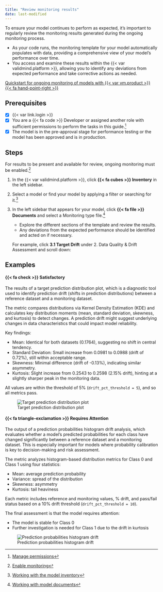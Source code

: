 ```yaml
---
title: "Review monitoring results"
date: last-modified
---
```


To ensure your model continues to perform as expected, it's important to regularly review the monitoring results generated during the ongoing monitoring process. 

- As your code runs, the monitoring template for your model automatically populates with data, providing a comprehensive view of your model's performance over time. 
- You access and examine these results within the {{< var validmind.platform >}}, allowing you to identify any deviations from expected performance and take corrective actions as needed.


::: {.callout title="To try out monitoring, check out the code sample for ongoing monitoring of models."}
[Quickstart for ongoing monitoring of models with {{< var vm.product >}} {{< fa hand-point-right >}}](/notebooks/code_samples/ongoing_monitoring/quickstart_customer_churn_ongoing_monitoring.ipynb)
:::

::: {.attn}

## Prerequisites

- [x] {{< var link.login >}}
- [x] You are a [{{< fa code >}} Developer]{.bubble} or assigned another role with sufficient permissions to perform the tasks in this guide.[^1]
- [x] The model is in the pre-approval stage for performance testing or the model has been approved and is in production.

:::

## Steps 

::: {.callout}
For results to be present and available for review, ongoing monitoring must be enabled.[^2]
:::

1. In the {{< var validmind.platform >}}, click **{{< fa cubes >}} Inventory** in the left sidebar.

2. Select a model or find your model by applying a filter or searching for it.[^3]

3. In the left sidebar that appears for your model, click **{{< fa file >}} Documents** and select a Monitoring type file.[^4]
   
    - Explore the different sections of the template and review the results.
    - Any deviations from the expected performance should be identified and acted on if necessary.

    For example, click **3.1 Target Drift** under 2. Data Quality & Drift Assessment and scroll down:

## Examples

#### [{{< fa check >}} Satisfactory]{.bubble .green-bg}

:::: {.flex .flex-wrap .justify-around .w-100}

::: {.w-50-ns .pa2}


The results of a target prediction distribution plot, which is a diagnostic tool used to identify prediction drift (shifts in prediction distributions) between a reference dataset and a monitoring dataset.

The metric compares distributions via Kernel Density Estimation (KDE) and calculates key distribution moments (mean, standard deviation, skewness, and kurtosis) to detect changes. A prediction drift might suggest underlying changes in data characteristics that could impact model reliability.

Key findings:

- Mean: Identical for both datasets (0.1764), suggesting no shift in central tendency.
- Standard Deviation: Small increase from 0.0981 to 0.0988 (drift of 0.72%), still within acceptable range.
- Skewness: Minimal difference (drift of -0.13%), indicating similar asymmetry.
- Kurtosis: Slight increase from 0.2543 to 0.2598 (2.15% drift), hinting at a slightly sharper peak in the monitoring data.

All values are within the threshold of 5% (`drift_pct_threshold = 5`), and so all metrics pass.
:::

::: {.w-50-ns .pa2}
![Target prediction distribution plot](/guide/monitoring/distribution-of-reference-and-monitor-predictions-full.png){fig-alt="An image showing a target prediction distribution plot as explained in the text." .screenshot}
:::
 
::::

#### [{{< fa triangle-exclamation >}} Requires Attention]{.bubble .yellow-bg}

:::: {.flex .flex-wrap .justify-around .w-100}

::: {.w-50-ns .pa2}

The output of a prediction probabilities histogram drift analysis, which evaluates whether a model’s predicted probabilities for each class have changed significantly between a reference dataset and a monitoring dataset. This is especially important for models where probability calibration is key to decision-making and risk assessment.

The metric analyzes histogram-based distribution metrics for Class 0 and Class 1 using four statistics:

- Mean: average prediction probability
- Variance: spread of the distribution
- Skewness: asymmetry
- Kurtosis: tail heaviness

Each metric includes reference and monitoring values, % drift, and pass/fail status based on a 10% drift threshold (`drift_pct_threshold = 10`).

The final assessment is that the model requires attention: 

- The model is stable for Class 0
- Further investigation is needed for Class 1 due to the drift in kurtosis

:::

::: {.w-50-ns .pa2}
![Prediction probabilities histogram drift](/guide/monitoring/prediction-probabilities-histogram-drift-full.png){fig-alt="An image showing a prediction probabilities histogram drift analysis as explained in the text." .screenshot}
:::
 
::::


<!-- FOOTNOTES -->

[^1]: [Manage permissions](/guide/configuration/manage-permissions.qmd)

[^2]: [Enable monitoring](enable-monitoring.qmd)

[^3]: [Working with the model inventory](/guide/model-inventory/working-with-model-inventory.qmd#search-filter-and-sort-models)

[^4]: [Working with model documents](/guide/templates/working-with-model-documents.qmd)

